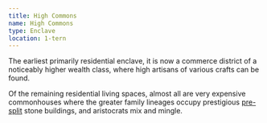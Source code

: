 ```yaml
---
title: High Commons
name: High Commons
type: Enclave
location: 1-tern
---
```

The earliest primarily residential enclave, it is now a commerce district of a
noticeably higher wealth class, where high artisans of various crafts can be
found.

Of the remaining residential living spaces, almost all are very expensive
commonhouses where the greater family lineages occupy prestigious
[pre-split](lore:the-split) stone buildings, and aristocrats mix and mingle.
